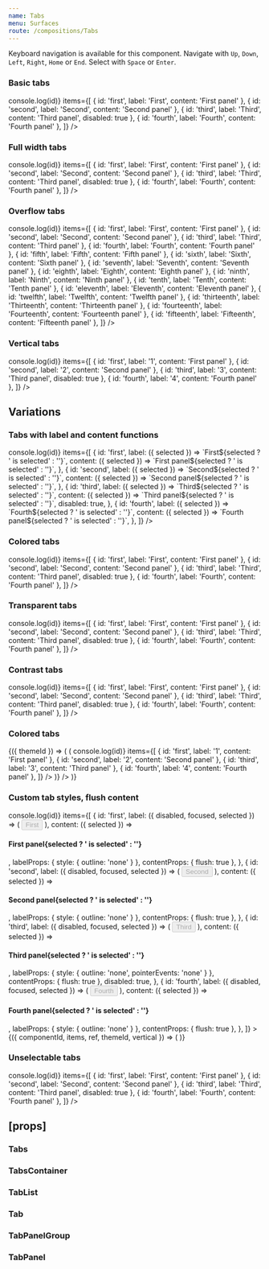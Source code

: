 ```yaml
---
name: Tabs
menu: Surfaces
route: /compositions/Tabs
---
```



<PageTitle title="Tabs" src="compositions/Tabs" />

Keyboard navigation is available for this component. Navigate with `Up`, `Down`, `Left`, `Right`, `Home` or `End`. Select with `Space` or `Enter`.

### Basic tabs

<Playground>
  <ThemeWrapper>
    <Tabs
      onSelect={(event, id) => console.log(id)}
      items={[
        { id: 'first', label: 'First', content: 'First panel' },
        { id: 'second', label: 'Second', content: 'Second panel' },
        { id: 'third', label: 'Third', content: 'Third panel', disabled: true },
        { id: 'fourth', label: 'Fourth', content: 'Fourth panel' },
      ]}
    />
  </ThemeWrapper>
</Playground>

### Full width tabs

<Playground>
  <ThemeWrapper>
    <Tabs
      fullWidth
      onSelect={(event, id) => console.log(id)}
      items={[
        { id: 'first', label: 'First', content: 'First panel' },
        { id: 'second', label: 'Second', content: 'Second panel' },
        { id: 'third', label: 'Third', content: 'Third panel', disabled: true },
        { id: 'fourth', label: 'Fourth', content: 'Fourth panel' },
      ]}
    />
  </ThemeWrapper>
</Playground>

### Overflow tabs

<Playground>
  <ThemeWrapper>
    <Tabs
      onSelect={(event, id) => console.log(id)}
      items={[
        { id: 'first', label: 'First', content: 'First panel' },
        { id: 'second', label: 'Second', content: 'Second panel' },
        { id: 'third', label: 'Third', content: 'Third panel' },
        { id: 'fourth', label: 'Fourth', content: 'Fourth panel' },
        { id: 'fifth', label: 'Fifth', content: 'Fifth panel' },
        { id: 'sixth', label: 'Sixth', content: 'Sixth panel' },
        { id: 'seventh', label: 'Seventh', content: 'Seventh panel' },
        { id: 'eighth', label: 'Eighth', content: 'Eighth panel' },
        { id: 'ninth', label: 'Ninth', content: 'Ninth panel' },
        { id: 'tenth', label: 'Tenth', content: 'Tenth panel' },
        { id: 'eleventh', label: 'Eleventh', content: 'Eleventh panel' },
        { id: 'twelfth', label: 'Twelfth', content: 'Twelfth panel' },
        { id: 'thirteenth', label: 'Thirteenth', content: 'Thirteenth panel' },
        { id: 'fourteenth', label: 'Fourteenth', content: 'Fourteenth panel' },
        { id: 'fifteenth', label: 'Fifteenth', content: 'Fifteenth panel' },
      ]}
    />
  </ThemeWrapper>
</Playground>

### Vertical tabs

<Playground>
  <ThemeWrapper>
    <Tabs
      vertical
      onSelect={(event, id) => console.log(id)}
      items={[
        { id: 'first', label: '1', content: 'First panel' },
        { id: 'second', label: '2', content: 'Second panel' },
        { id: 'third', label: '3', content: 'Third panel', disabled: true },
        { id: 'fourth', label: '4', content: 'Fourth panel' },
      ]}
    />
  </ThemeWrapper>
</Playground>

## Variations

### Tabs with label and content functions

<Playground>
  <ThemeWrapper>
    <Tabs
      initialSelected="second"
      onSelect={(event, id) => console.log(id)}
      items={[
        {
          id: 'first',
          label: ({ selected }) => `First${selected ? ' is selected' : ''}`,
          content: ({ selected }) => `First panel${selected ? ' is selected' : ''}`,
        },
        {
          id: 'second',
          label: ({ selected }) => `Second${selected ? ' is selected' : ''}`,
          content: ({ selected }) => `Second panel${selected ? ' is selected' : ''}`,
        },
        {
          id: 'third',
          label: ({ selected }) => `Third${selected ? ' is selected' : ''}`,
          content: ({ selected }) => `Third panel${selected ? ' is selected' : ''}`,
          disabled: true,
        },
        {
          id: 'fourth',
          label: ({ selected }) => `Fourth${selected ? ' is selected' : ''}`,
          content: ({ selected }) => `Fourth panel${selected ? ' is selected' : ''}`,
        },
      ]}
    />
  </ThemeWrapper>
</Playground>

### Colored tabs

<Playground>
  <ThemeWrapper>
    <ColoredTabs
      colorId="P10"
      onSelect={(event, id) => console.log(id)}
      items={[
        { id: 'first', label: 'First', content: 'First panel' },
        { id: 'second', label: 'Second', content: 'Second panel' },
        { id: 'third', label: 'Third', content: 'Third panel', disabled: true },
        { id: 'fourth', label: 'Fourth', content: 'Fourth panel' },
      ]}
    />
  </ThemeWrapper>
</Playground>

### Transparent tabs

<Playground>
  <ThemeWrapper>
    <Tabs
      variant="transparent"
      onSelect={(event, id) => console.log(id)}
      items={[
        { id: 'first', label: 'First', content: 'First panel' },
        { id: 'second', label: 'Second', content: 'Second panel' },
        { id: 'third', label: 'Third', content: 'Third panel', disabled: true },
        { id: 'fourth', label: 'Fourth', content: 'Fourth panel' },
      ]}
    />
  </ThemeWrapper>
</Playground>

### Contrast tabs

<Playground>
  <ThemeWrapper contrast>
    <Tabs
      contrast
      onSelect={(event, id) => console.log(id)}
      items={[
        { id: 'first', label: 'First', content: 'First panel' },
        { id: 'second', label: 'Second', content: 'Second panel' },
        { id: 'third', label: 'Third', content: 'Third panel', disabled: true },
        { id: 'fourth', label: 'Fourth', content: 'Fourth panel' },
      ]}
    />
  </ThemeWrapper>
</Playground>

### Colored tabs

<Playground>
  <ThemeWrapper withThemeId>
    {({ themeId }) => (
      <ColorLooper
        themeId={themeId}
        group="primary"
        render={({ id }) => (
          <Rhythm key={id} my={1}>
            <ColoredTabs
              initialSelected="third"
              colorId={id}
              vertical
              onSelect={(event, id) => console.log(id)}
              items={[
                { id: 'first', label: '1', content: 'First panel' },
                { id: 'second', label: '2', content: 'Second panel' },
                { id: 'third', label: '3', content: 'Third panel' },
                { id: 'fourth', label: '4', content: 'Fourth panel' },
              ]}
            />
          </Rhythm>
        )}
      />
    )}
  </ThemeWrapper>
</Playground>

### Custom tab styles, flush content

<Playground>
  <ThemeWrapper>
    <Tabs
      unstyled
      initialSelected="second"
      style={{ outline: 'none' }}
      onSelect={(event, id) => console.log(id)}
      items={[
        {
          id: 'first',
          label: ({ disabled, focused, selected }) => (
            <Rhythm mr={2}>
              <Button
                disabled={disabled}
                focused={focused}
                as="div"
                color="neutral"
                weight={selected ? undefined : 'outline'}
              >
                First
              </Button>
            </Rhythm>
          ),
          content: ({ selected }) => <h4>First panel{selected ? ' is selected' : ''}</h4>,
          labelProps: { style: { outline: 'none' } },
          contentProps: { flush: true },
        },
        {
          id: 'second',
          label: ({ disabled, focused, selected }) => (
            <Rhythm mx={2}>
              <Button
                disabled={disabled}
                focused={focused}
                as="div"
                color="neutral"
                weight={selected ? undefined : 'outline'}
              >
                Second
              </Button>
            </Rhythm>
          ),
          content: ({ selected }) => <h4>Second panel{selected ? ' is selected' : ''}</h4>,
          labelProps: { style: { outline: 'none' } },
          contentProps: { flush: true },
        },
        {
          id: 'third',
          label: ({ disabled, focused, selected }) => (
            <Rhythm mx={2}>
              <Button
                disabled={disabled}
                focused={focused}
                as="div"
                color="neutral"
                weight={selected ? undefined : 'outline'}
              >
                Third
              </Button>
            </Rhythm>
          ),
          content: ({ selected }) => <h4>Third panel{selected ? ' is selected' : ''}</h4>,
          labelProps: { style: { outline: 'none', pointerEvents: 'none' } },
          contentProps: { flush: true },
          disabled: true,
        },
        {
          id: 'fourth',
          label: ({ disabled, focused, selected }) => (
            <Rhythm ml={2}>
              <Button
                disabled={disabled}
                focused={focused}
                as="div"
                color="neutral"
                weight={selected ? undefined : 'outline'}
              >
                Fourth
              </Button>
            </Rhythm>
          ),
          content: ({ selected }) => <h4>Fourth panel{selected ? ' is selected' : ''}</h4>,
          labelProps: { style: { outline: 'none' } },
          contentProps: { flush: true },
        },
      ]}
    >
      {({ componentId, items, ref, themeId, vertical }) => (
        <TabsContainer style={{ border: 'none' }} vertical={vertical}>
          <TabList
            componentId={componentId}
            ref={ref}
            items={items}
            themeId={themeId}
            unstyled
            vertical={vertical}
            style={{
              alignItems: 'center',
              display: 'flex',
              flexDirection: vertical ? 'column' : 'row',
              outline: 'none',
            }}
          />
          <TabPanelGroup componentId={componentId} items={items} themeId={themeId} unstyled vertical={vertical} />
        </TabsContainer>
      )}
    </Tabs>
  </ThemeWrapper>
</Playground>

### Unselectable tabs

<Playground>
  <ThemeWrapper>
    <Tabs
      allowUnselect
      onSelect={(event, id) => console.log(id)}
      items={[
        { id: 'first', label: 'First', content: 'First panel' },
        { id: 'second', label: 'Second', content: 'Second panel' },
        { id: 'third', label: 'Third', content: 'Third panel', disabled: true },
        { id: 'fourth', label: 'Fourth', content: 'Fourth panel' },
      ]}
    />
  </ThemeWrapper>
</Playground>

## \[props\]

### Tabs

<Props of={Tabs} />

### TabsContainer

<Props of={TabsContainer} />

### TabList

<Props of={TabList} />

### Tab

<Props of={Tab} />

### TabPanelGroup

<Props of={TabPanelGroup} />

### TabPanel

<Props of={TabPanel} />
